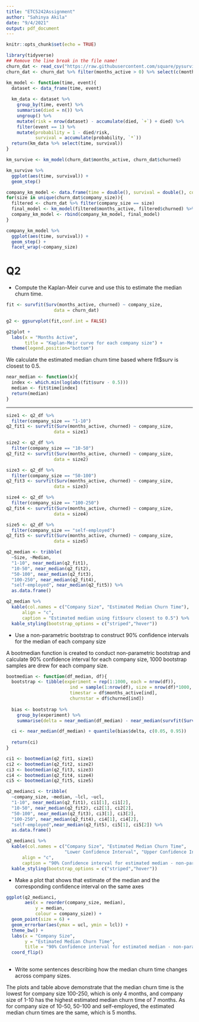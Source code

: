 ```yaml
---
title: "ETC5242Assignment"
author: "Sahinya Akila"
date: "9/4/2021"
output: pdf_document
---
```


```r
knitr::opts_chunk$set(echo = TRUE)
```

```r
library(tidyverse)
## Remove the line break in the file name!
churn_dat <- read_csv("https://raw.githubusercontent.com/square/pysurvival/master/pysurvival/datasets/churn.csv")
churn_dat <- churn_dat %>% filter(months_active > 0) %>% select(c(months_active, churned, company_size))
```

```r
km_model <- function(time, event){
  dataset <- data_frame(time, event)
  
  km_data <- dataset %>% 
    group_by(time, event) %>% 
    summarise(died = n()) %>% 
    ungroup() %>% 
    mutate(risk = nrow(dataset) - accumulate(died, `+`) + died) %>% 
    filter(event == 1) %>% 
    mutate(probability = 1 - died/risk,
           survival = accumulate(probability, `*`))
  return(km_data %>% select(time, survival))
}

km_survive <- km_model(churn_dat$months_active, churn_dat$churned) 

km_survive %>% 
  ggplot(aes(time, survival)) +
  geom_step()
```


```r
company_km_model <- data.frame(time = double(), survival = double(), company_size = character())
for(size in unique(churn_dat$company_size)){
  filtered <- churn_dat %>% filter(company_size == size)
  final_model <- km_model(filtered$months_active, filtered$churned) %>% mutate(company_size = size)
  company_km_model <- rbind(company_km_model, final_model)
}

company_km_model %>% 
  ggplot(aes(time, survival)) +
  geom_step() +
  facet_wrap(~company_size)
```


# Q2


- Compute the Kaplan-Meir curve and use this to estimate the median churn time.

```r
fit <- survfit(Surv(months_active, churned) ~ company_size,
                  data = churn_dat)

g2 <- ggsurvplot(fit,conf.int = FALSE)

g2$plot +
  labs(x = "Months Active",
       title = "Kaplan-Meir curve for each company size") +
  theme(legend.position="bottom") 
```

We calculate the estimated median churn time based where fit$surv is closest to 0.5.

```r
near_median <- function(x){
  index <- which.min(log(abs(fit$surv - 0.5)))
  median <- fit$time[index]
  return(median)
}
```

-----

```r
size1 <- q2_df %>% 
  filter(company_size == "1-10")
q2_fit1 <- survfit(Surv(months_active, churned) ~ company_size,
                  data = size1)

size2 <- q2_df %>% 
  filter(company_size == "10-50")
q2_fit2 <- survfit(Surv(months_active, churned) ~ company_size,
                  data = size2)

size3 <- q2_df %>% 
  filter(company_size == "50-100")
q2_fit3 <- survfit(Surv(months_active, churned) ~ company_size,
                  data = size3)

size4 <- q2_df %>% 
  filter(company_size == "100-250")
q2_fit4 <- survfit(Surv(months_active, churned) ~ company_size,
                  data = size4)

size5 <- q2_df %>% 
  filter(company_size == "self-employed")
q2_fit5 <- survfit(Surv(months_active, churned) ~ company_size,
                  data = size5)

```

```r
q2_median <- tribble(
  ~Size, ~Median,
  "1-10", near_median(q2_fit1),
  "10-50", near_median(q2_fit2),
  "50-100", near_median(q2_fit3),
  "100-250", near_median(q2_fit4),
  "self-employed", near_median(q2_fit5)) %>%
  as.data.frame() 

q2_median %>% 
  kable(col.names = c("Company Size", "Estimated Median Churn Time"),
      align = "c",
      caption = "Estimated median using fit$surv closest to 0.5") %>% 
  kable_styling(bootstrap_options = c("striped","hover"))
```

- Use a non-parametric bootstrap to construct 90% confidence intervals for the median of each company
size

A bootmedian function is created to conduct non-parametric bootstrap and calculate 90% confidence interval for each company size, 1000 bootstrap samples are drew for each company size.

```r
bootmedian <- function(df_median, df){
  bootstrap <- tibble(experiment = rep(1:1000, each = nrow(df)),
                        ind = sample(1:nrow(df), size = nrow(df)*1000, replace = TRUE),
                        timestar = df$months_active[ind],
                        churnstar = df$churned[ind])
  
  bias <- bootstrap %>%
    group_by(experiment) %>%
    summarise(delta = near_median(df_median) - near_median(survfit(Surv(timestar, churnstar) ~ experiment)))

  ci <- near_median(df_median) + quantile(bias$delta, c(0.05, 0.95))
  
  return(ci)
}
```

```r
ci1 <- bootmedian(q2_fit1, size1)
ci2 <- bootmedian(q2_fit2, size2)
ci3 <- bootmedian(q2_fit3, size3)
ci4 <- bootmedian(q2_fit4, size4)
ci5 <- bootmedian(q2_fit5, size5)
```

```r
q2_medianci <- tribble(
  ~company_size, ~median, ~lcl, ~ucl,
  "1-10", near_median(q2_fit1), ci1[1], ci1[2],
  "10-50", near_median(q2_fit2), ci2[1], ci2[2],
  "50-100", near_median(q2_fit3), ci3[1], ci3[2],
  "100-250", near_median(q2_fit4), ci4[1], ci4[2],
  "self-employed",near_median(q2_fit5), ci5[1], ci5[2]) %>%
  as.data.frame()
```

```r
q2_medianci %>% 
  kable(col.names = c("Company Size", "Estimated Median Churn Time",
                      "Lower Confidence Interval", "Upper Confidence Interval"),
      align = "c",
      caption = "90% Confidence interval for estimated median - non-parametric bootstrap") %>% 
  kable_styling(bootstrap_options = c("striped","hover"))
```

- Make a plot that shows that estimate of the median and the corresponding confidence interval on the
same axes

```r
ggplot(q2_medianci,
       aes(x = reorder(company_size, median),
           y = median,
           colour = company_size)) + 
  geom_point(size = 6) +
  geom_errorbar(aes(ymax = ucl, ymin = lcl)) +
  theme_bw() +
  labs(x = "Company Size",
       y = "Estimated Median Churn Time",
       title = "90% Confidence interval for estimated median - non-parametric bootstrap") +
  coord_flip()
  
```

- Write some sentences describing how the median churn time changes across company sizes.

The plots and table above demonstrate that the median churn time is the lowest for company size 100-250, which is only 4 months, and company size of 1-10 has the highest estimated median churn time of 7 months. As for company size of 10-50, 50-100 and self-employed, the estimated median churn times are the same, which is 5 months. 



